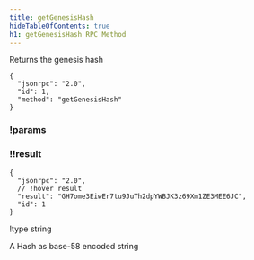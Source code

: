 ```yaml
---
title: getGenesisHash
hideTableOfContents: true
h1: getGenesisHash RPC Method
---
```


Returns the genesis hash

<APIMethod>

```jsonc !!request with-client
{
  "jsonrpc": "2.0",
  "id": 1,
  "method": "getGenesisHash"
}
```

### !params

### !!result

```jsonc !response
{
  "jsonrpc": "2.0",
  // !hover result
  "result": "GH7ome3EiwEr7tu9JuTh2dpYWBJK3z69Xm1ZE3MEE6JC",
  "id": 1
}
```

!type string

A Hash as base-58 encoded string

</APIMethod>
